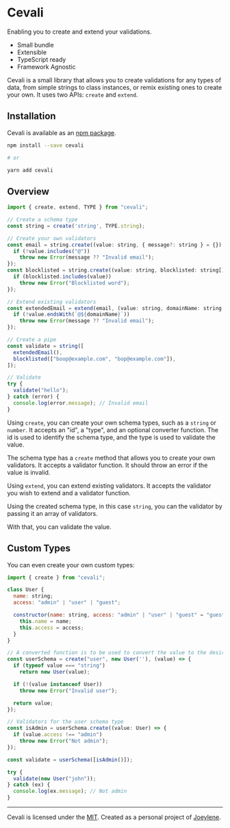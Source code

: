 
<h1 className="mt-8 text-6xl text-center font-bold tracking-tight text-slate-900 dark:text-slate-100">Cevali</h1>

<p className="my-4 text-xl text-center text-slate-600">Enabling you to create and extend your validations.</p>

<ul className="my-10 flex justify-between gap-2 text-lg">
  <li className="flex items-center gap-2"><IconFeather className="h-6 w-6 text-slate-700" aria-hidden="true" /> Small bundle</li>
  <li className="flex items-center gap-2"><IconArrowAutofitWidth className="h-6 w-6 text-slate-700" aria-hidden="true" /> Extensible</li>
  <li className="flex items-center gap-2"><IconCubeSend className="h-6 w-6 text-slate-700" aria-hidden="true" /> TypeScript ready</li>
  <li className="flex items-center gap-2"><IconAtom2 className="h-6 w-6 text-slate-700" aria-hidden="true" /> Framework Agnostic</li>
</ul>

Cevali is a small library that allows you to create validations for any types of data, from simple strings to class instances, or remix existing ones to create your own. It uses two APIs: `create` and `extend`.

## Installation

Cevali is available as an [npm package](https://www.npmjs.com/package/cevali).

```bash
npm install --save cevali

# or

yarn add cevali
```

## Overview

```js
import { create, extend, TYPE } from "cevali";

// Create a schema type
const string = create('string', TYPE.string);

// Create your own validators
const email = string.create((value: string, { message?: string } = {}) => {
  if (!value.includes("@"))
    throw new Error(message ?? "Invalid email");
});
const blocklisted = string.create((value: string, blocklisted: string[]) => {
  if (blocklisted.includes(value))
    throw new Error("Blocklisted word");
});

// Extend existing validators
const extendedEmail = extend(email, (value: string, domainName: string, { message?: string } = {}) => {
  if (!value.endsWith(`@${domainName}`))
    throw new Error(message ?? "Invalid email");
});

// Create a pipe
const validate = string([
  extendedEmail(),
  blocklisted(["boop@example.com", "bop@example.com"]),
]);

// Validate
try {
  validate("hello");
} catch (error) {
  console.log(error.message); // Invalid email
}
```

Using `create`, you can create your own schema types, such as a `string` or `number`. It accepts an "id", a "type", and an optional converter function. The id is used to identify the schema type, and the type is used to validate the value.

The schema type has a `create` method that allows you to create your own validators. It accepts a validator function. It should throw an error if the value is invalid.

Using `extend`, you can extend existing validators. It accepts the validator you wish to extend and a validator function.

Using the created schema type, in this case `string`, you can the validator by passing it an array of validators.

With that, you can validate the value.

## Custom Types

You can even create your own custom types:

```js
import { create } from "cevali";

class User {
  name: string;
  access: "admin" | "user" | "guest";

  constructor(name: string, access: "admin" | "user" | "guest" = "guest") {
    this.name = name;
    this.access = access;
  }
}

// A converted function is to be used to convert the value to the desired type.
const userSchema = create("user", new User(''), (value) => {
  if (typeof value === "string")
    return new User(value);

  if (!(value instanceof User))
    throw new Error("Invalid user");

  return value;
});

// Validators for the user schema type
const isAdmin = userSchema.create((value: User) => {
  if (value.access !== "admin")
    throw new Error("Not admin");
});

const validate = userSchema([isAdmin()]);

try {
  validate(new User("john"));
} catch (ex) {
  console.log(ex.message); // Not admin
}
```

---

Cevali is licensed under the [MIT](https://github.com/jorenrui/cevali/blob/main/lib/LICENSE). Created as a personal project of [Joeylene](https://github.com/jorenrui).
